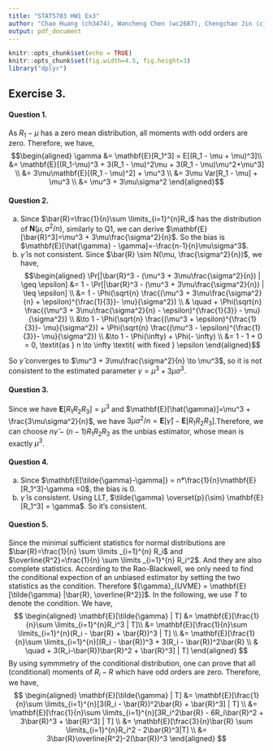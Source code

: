 ```yaml
---
title: "STAT5703 HW1 Ex3"
author: "Chao Huang (ch3474), Wancheng Chen (wc2687), Chengchao Jin (cj2628)"
output: pdf_document
---
```


```r
knitr::opts_chunk$set(echo = TRUE)
knitr::opts_chunk$set(fig.width=4.5, fig.height=3)
library("dplyr")
```

## Exercise 3.

#### Question 1.

As $R_1-\mu$ has a zero mean distribution, all moments with odd orders are zero. Therefore, we have,
$$\begin{aligned}
   \gamma &= \mathbf{E}[R_1^3] = E[(R_1 - \mu + \mu)^3]\\
 &= \mathbf{E}[(R_1-\mu)^3 + 3(R_1 - \mu)^2\mu + 3(R_1 - \mu)\mu^2+\mu^3] \\
 &=  3\mu\mathbf{E}[(R_1 - \mu)^2] + \mu^3 \\
 &= 3\mu Var[R_1 - \mu] + \mu^3 \\
 &= \mu^3 + 3\mu\sigma^2
 \end{aligned}$$

#### Question 2.
(a) Since $\bar{R}=\frac{1}{n}\sum \limits_{i=1}^{n}R_i$ has the distribution of $\mathbf{N}(\mu,\sigma^2/n)$, similarly to Q1, we can derive $\mathbf{E}[\bar{R}^3]=\mu^3 + 3\mu\frac{\sigma^2}{n}$. So the bias is $\mathbf{E}[\hat{\gamma} - \gamma]=-\frac{n-1}{n}\mu\sigma^3$.
(b) $\hat{\gamma}$ is not consistent. Since $\bar{R} \sim N(\mu, \frac{\sigma^2}{n})$, we have, 
$$\begin{aligned}
   \Pr[|\bar{R}^3 - (\mu^3 + 3\mu\frac{\sigma^2}{n}) | \geq \epsilon]
 &= 1 - \Pr[|\bar{R}^3 - (\mu^3 + 3\mu\frac{\sigma^2}{n}) | \leq \epsilon] \\
 &= 1 - \Phi(\sqrt{n} \frac{(\mu^3 + 3\mu\frac{\sigma^2}{n} +  \epsilon)^{\frac{1}{3}}- \mu}{\sigma^2}) \\
 & \quad + \Phi(\sqrt{n} \frac{(\mu^3 + 3\mu\frac{\sigma^2}{n} - \epsilon)^{\frac{1}{3}} - \mu}{\sigma^2}) \\
 &\to 1 - \Phi(\sqrt{n} \frac{(\mu^3 +  \epsilon)^{\frac{1}{3}}- \mu}{\sigma^2}) + \Phi(\sqrt{n} \frac{(\mu^3 -  \epsilon)^{\frac{1}{3}}- \mu}{\sigma^2}) \\
 &\to 1 - \Phi(\infty) + \Phi(- \infty) \\ 
 &= 1 - 1 + 0 = 0, \textit{as } n \to \infty \textit{ with fixed } \epsilon 
 \end{aligned}$$
 
So $\hat{\gamma}$ converges to $\mu^3 + 3\mu\frac{\sigma^2}{n} \to \mu^3$, so it is not consistent to the estimated parameter $\gamma=\mu^3+3\mu\sigma^3$.

#### Question 3.
Since we have $\mathbf{E}[R_1R_2R_3]=\mu^3$ and $\mathbf{E}[\hat{\gamma}]=\mu^3 + \frac{3\mu\sigma^2}{n}$, we have $3\mu\sigma^2 / n=\mathbf{E}[\hat{\gamma}] - \mathbf{E}[R_1R_2R_3]$.Therefore, we can choose $n\hat{\gamma} - (n-1)R_1R_2R_3$ as the unbias estimator, whose mean is exactly $\mu^3$.

#### Question 4.
(a) Since $\mathbf{E[\tilde{\gamma}-\gamma]} = n*\frac{1}{n}\mathbf{E}[R_1^3]-\gamma =0$, the bias is 0.
(b) $\tilde{\gamma}$ is consistent. Using LLT, $\tilde{\gamma} \overset{p}{\sim} \mathbf{E}[R_1^3] = \gamma$. So it's consistent.

#### Question 5.
Since the minimal sufficient statistics for normal distributions are $\bar{R}=\frac{1}{n} \sum \limits _{i=1}^{n} R_i$ and $\overline{R^2}=\frac{1}{n} \sum \limits _{i=1}^{n} R_i^2$. And they are also complete statistics. According to the Rao-Blackwell, we only need to find the conditional expection of an unbiased estimator by setting the two statistics as the condition. Therefore ${\gamma}_{UVME} = \mathbf{E}[\tilde{\gamma} |\bar{R}, \overline{R^2}]$. In the following, we use $T$ to denote the condition. We have,
$$
\begin{aligned}
  \mathbf{E}[\tilde{\gamma} | T]
 &=  \mathbf{E}[\frac{1}{n}\sum \limits_{i=1}^{n}R_i^3 | T]\\
 &=  \mathbf{E}[\frac{1}{n}\sum \limits_{i=1}^{n}(R_i - \bar{R} + \bar{R})^3 | T] \\
 &= \mathbf{E}[\frac{1}{n}\sum \limits_{i=1}^{n}[(R_i - \bar{R})^3 + 3(R_i - \bar{R})^2\bar{R} \\
 & \quad + 3(R_i-\bar{R})\bar{R}^2 + \bar{R}^3] | T]
 \end{aligned}
$$
By using symmmetry of the conditional distribution, one can prove that all (conditional) moments of $R_i - R$ which have odd orders are zero. Therefore, we have,
$$
\begin{aligned}
  \mathbf{E}[\tilde{\gamma} | T]
 &= \mathbf{E}[\frac{1}{n}\sum \limits_{i=1}^{n}[3(R_i - \bar{R})^2\bar{R} + \bar{R}^3] | T] \\
 &= \mathbf{E}[\frac{1}{n}\sum \limits_{i=1}^{n}[3R_i^2\bar{R} - 6R_i\bar{R}^2 + 3\bar{R}^3 + \bar{R}^3] | T] \\
 &= \mathbf{E}[\frac{3}{n}\bar{R} \sum \limits_{i=1}^{n}R_i^2 - 2\bar{R}^3|T] \\
 &= 3\bar{R}\overline{R^2}-2(\bar{R})^3 
 \end{aligned}
$$